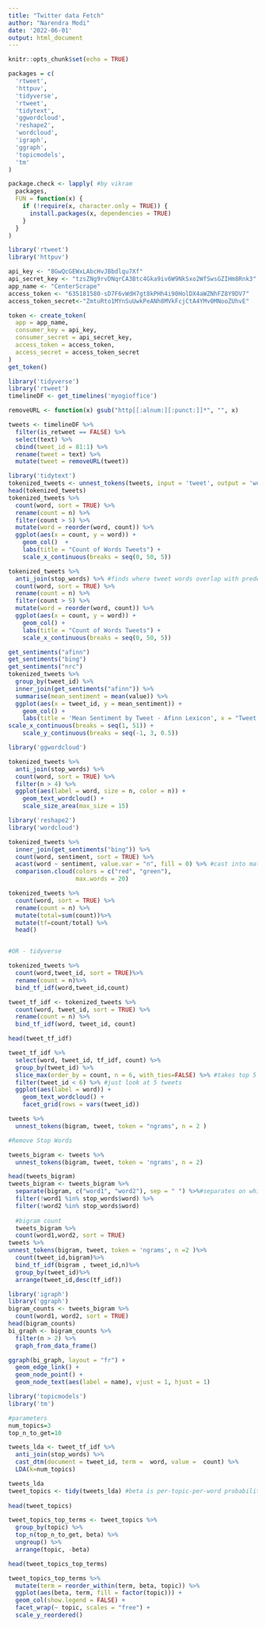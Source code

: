 ---
title: "Twitter data Fetch"
author: "Narendra Modi"
date: '2022-06-01'
output: html_document
---

```{r setup, include=FALSE}
knitr::opts_chunk$set(echo = TRUE)
```

```{r}
packages = c(
  'rtweet',
  'httpuv',
  'tidyverse',
  'rtweet',
  'tidytext',
  'ggwordcloud',
  'reshape2',
  'wordcloud',
  'igraph',
  'ggraph',
  'topicmodels',
  'tm'
)

package.check <- lapply( #by vikram
  packages,
  FUN = function(x) {
    if (!require(x, character.only = TRUE)) {
      install.packages(x, dependencies = TRUE)
    }
  }
)
```

```{r}
library('rtweet')
library('httpuv')

api_key <- "8GwQcGEWxLAbcHvJBbdlqu7Xf"
api_secret_key <- "tzsZNg9rvDNqrCA3Btc4Gka9iv6W9NkSxo2WfSwsGZIHm8Rnk3"
app_name <- "CenterScrape"
access_token <- "635181580-sD7F6vWdH7gt8kPHh4i90HolDX4aWZNhFZ8Y9DV7"
access_token_secret<-"ZmtuRto1MYnSuUwkPeANh8MVkFcjCtA4YMv0MNooZUhvE"

token <- create_token(
  app = app_name,
  consumer_key = api_key,
  consumer_secret = api_secret_key,
  access_token = access_token,
  access_secret = access_token_secret
)
get_token()
```


```{r}
library('tidyverse')
library('rtweet')
timelineDF <- get_timelines('myogioffice')
```

```{r}
removeURL <- function(x) gsub("http[[:alnum:][:punct:]]*", "", x)

tweets <- timelineDF %>%
  filter(is_retweet == FALSE) %>%
  select(text) %>%
  cbind(tweet_id = 81:1) %>%
  rename(tweet = text) %>%
  mutate(tweet = removeURL(tweet))
```

```{r}
library('tidytext')
tokenized_tweets <- unnest_tokens(tweets, input = 'tweet', output = 'word')
head(tokenized_tweets)
tokenized_tweets %>%
  count(word, sort = TRUE) %>%
  rename(count = n) %>%
  filter(count > 5) %>%
  mutate(word = reorder(word, count)) %>%
  ggplot(aes(x = count, y = word)) + 
    geom_col()  + 
    labs(title = "Count of Words Tweets") + 
    scale_x_continuous(breaks = seq(0, 50, 5))
```


```{r}
tokenized_tweets %>%
  anti_join(stop_words) %>% #finds where tweet words overlap with predefined stop words, and removes them
  count(word, sort = TRUE) %>%
  rename(count = n) %>%
  filter(count > 5) %>%
  mutate(word = reorder(word, count)) %>%
  ggplot(aes(x = count, y = word)) + 
    geom_col() + 
    labs(title = "Count of Words Tweets") + 
    scale_x_continuous(breaks = seq(0, 50, 5))
```
```{r}
get_sentiments("afinn")
get_sentiments("bing")
get_sentiments("nrc")
tokenized_tweets %>%
  group_by(tweet_id) %>%
  inner_join(get_sentiments("afinn")) %>%
  summarise(mean_sentiment = mean(value)) %>%
  ggplot(aes(x = tweet_id, y = mean_sentiment)) + 
    geom_col() + 
    labs(title = 'Mean Sentiment by Tweet - Afinn Lexicon', x = "Tweet ID", y = 'Mean Sentiment') +
scale_x_continuous(breaks = seq(1, 51)) +
    scale_y_continuous(breaks = seq(-1, 3, 0.5))
```

```{r}
library('ggwordcloud')

tokenized_tweets %>%
  anti_join(stop_words) %>%
  count(word, sort = TRUE) %>%
  filter(n > 4) %>%
  ggplot(aes(label = word, size = n, color = n)) + 
    geom_text_wordcloud() + 
    scale_size_area(max_size = 15)
```
```{r}
library('reshape2')
library('wordcloud')

tokenized_tweets %>%
  inner_join(get_sentiments("bing")) %>%
  count(word, sentiment, sort = TRUE) %>%
  acast(word ~ sentiment, value.var = "n", fill = 0) %>% #cast into matrix, grouped by neg and pos
  comparison.cloud(colors = c("red", "green"),
                   max.words = 20)
```
```{r}
tokenized_tweets %>%
  count(word, sort = TRUE) %>%
  rename(count = n) %>%
  mutate(total=sum(count))%>%
  mutate(tf=count/total) %>%
  head()


#OR - tidyverse

tokenized_tweets %>%
  count(word,tweet_id, sort = TRUE)%>%
  rename(count = n)%>%
  bind_tf_idf(word,tweet_id,count)

tweet_tf_idf <- tokenized_tweets %>%
  count(word, tweet_id, sort = TRUE) %>%
  rename(count = n) %>%
  bind_tf_idf(word, tweet_id, count)

head(tweet_tf_idf)

tweet_tf_idf %>%
  select(word, tweet_id, tf_idf, count) %>%
  group_by(tweet_id) %>%
  slice_max(order_by = count, n = 6, with_ties=FALSE) %>% #takes top 5 words from each tweet
  filter(tweet_id < 6) %>% #just look at 5 tweets
  ggplot(aes(label = word)) + 
    geom_text_wordcloud() + 
    facet_grid(rows = vars(tweet_id))
```
```{r}
tweets %>%
  unnest_tokens(bigram, tweet, token = "ngrams", n = 2 )

#Remove Stop Words

tweets_bigram <- tweets %>%
  unnest_tokens(bigram, tweet, token = 'ngrams', n = 2) 

head(tweets_bigram)
tweets_bigram <- tweets_bigram %>%
  separate(bigram, c("word1", "word2"), sep = " ") %>%#separates on whitespace
  filter(!word1 %in% stop_words$word) %>%
  filter(!word2 %in% stop_words$word)
  
  #bigram count
  tweets_bigram %>%
  count(word1,word2, sort = TRUE)
tweets %>%
unnest_tokens(bigram, tweet, token = 'ngrams', n =2 )%>%
  count(tweet_id,bigram)%>%
  bind_tf_idf(bigram , tweet_id,n)%>%
  group_by(tweet_id)%>%
  arrange(tweet_id,desc(tf_idf))

```
```{r}
library('igraph')
library('ggraph')
bigram_counts <- tweets_bigram %>%
  count(word1, word2, sort = TRUE)
head(bigram_counts)
bi_graph <- bigram_counts %>%
  filter(n > 2) %>% 
  graph_from_data_frame()

ggraph(bi_graph, layout = "fr") +
  geom_edge_link() +
  geom_node_point() +
  geom_node_text(aes(label = name), vjust = 1, hjust = 1)
```


```{r}
library('topicmodels')
library('tm')

#parameters
num_topics=3
top_n_to_get=10

tweets_lda <- tweet_tf_idf %>%
  anti_join(stop_words) %>%
  cast_dtm(document = tweet_id, term =  word, value =  count) %>%
  LDA(k=num_topics)

tweets_lda
tweet_topics <- tidy(tweets_lda) #beta is per-topic-per-word probabilities
  
head(tweet_topics)

tweet_topics_top_terms <- tweet_topics %>%
  group_by(topic) %>%
  top_n(top_n_to_get, beta) %>%
  ungroup() %>%
  arrange(topic, -beta)

head(tweet_topics_top_terms)

tweet_topics_top_terms %>%
  mutate(term = reorder_within(term, beta, topic)) %>%
  ggplot(aes(beta, term, fill = factor(topic))) +
  geom_col(show.legend = FALSE) +
  facet_wrap(~ topic, scales = "free") +
  scale_y_reordered()

```

